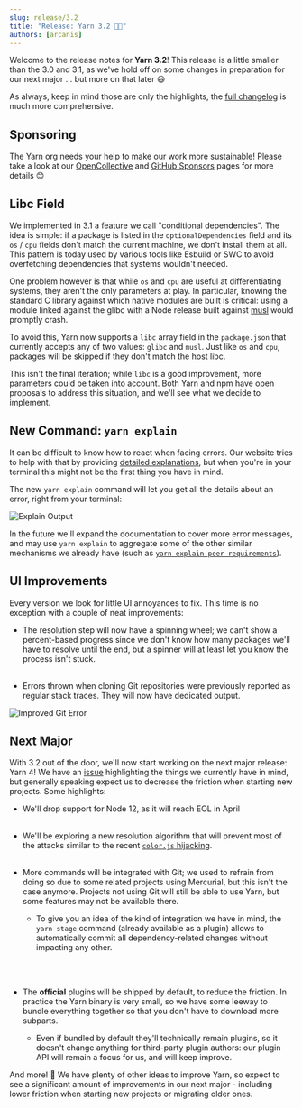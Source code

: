 ```yaml
---
slug: release/3.2
title: "Release: Yarn 3.2 🚢🔮"
authors: [arcanis]
---
```


Welcome to the release notes for **Yarn 3.2**! This release is a little smaller than the 3.0 and 3.1, as we've hold off on some changes in preparation for our next major ... but more on that later 😃

As always, keep in mind those are only the highlights, the [full changelog](https://github.com/yarnpkg/berry/blob/master/CHANGELOG.md) is much more comprehensive.

## Sponsoring

The Yarn org needs your help to make our work more sustainable! Please take a look at our [OpenCollective](https://opencollective.com/yarnpkg) and [GitHub Sponsors](https://github.com/sponsors/yarnpkg) pages for more details 😊

## Libc Field

We implemented in 3.1 a feature we call "conditional dependencies". The idea is simple: if a package is listed in the `optionalDependencies` field and its `os` / `cpu` fields don't match the current machine, we don't install them at all. This pattern is today used by various tools like Esbuild or SWC to avoid overfetching dependencies that systems wouldn't needed.

One problem however is that while `os` and `cpu` are useful at differentiating systems, they aren't the only parameters at play. In particular, knowing the standard C library against which native modules are built is critical: using a module linked against the glibc with a Node release built against [musl](https://musl.libc.org/) would promptly crash.

To avoid this, Yarn now supports a `libc` array field in the `package.json` that currently accepts any of two values: `glibc` and `musl`. Just like `os` and `cpu`, packages will be skipped if they don't match the host libc.

This isn't the final iteration; while `libc` is a good improvement, more parameters could be taken into account. Both Yarn and npm have open proposals to address this situation, and we'll see what we decide to implement.

## New Command: `yarn explain`

It can be difficult to know how to react when facing errors. Our website tries to help with that by providing [detailed explanations](https://yarnpkg.com/advanced/error-codes), but when you're in your terminal this might not be the first thing you have in mind.

The new `yarn explain` command will let you get all the details about an error, right from your terminal:

![Explain Output](https://dev-to-uploads.s3.amazonaws.com/uploads/articles/brt0umb2jvfkkjeu2kv9.png)

In the future we'll expand the documentation to cover more error messages, and may use `yarn explain` to aggregate some of the other similar mechanisms we already have (such as [`yarn explain peer-requirements`](https://yarnpkg.com/cli/explain/peer-requirements)).

## UI Improvements

Every version we look for little UI annoyances to fix. This time is no exception with a couple of neat improvements:

- The resolution step will now have a spinning wheel; we can't show a percent-based progress since we don't know how many packages we'll have to resolve until the end, but a spinner will at least let you know the process isn't stuck.<br/><br/>

- Errors thrown when cloning Git repositories were previously reported as regular stack traces. They will now have dedicated output.

![Improved Git Error](https://dev-to-uploads.s3.amazonaws.com/uploads/articles/m4zkw674viqnuqc7c8fr.png)

## Next Major

With 3.2 out of the door, we'll now start working on the next major release: Yarn 4! We have an [issue](https://github.com/yarnpkg/berry/issues/3591) highlighting the things we currently have in mind, but generally speaking expect us to decrease the friction when starting new projects. Some highlights:

- We'll drop support for Node 12, as it will reach EOL in April<br/><br/>

- We'll be exploring a new resolution algorithm that will prevent most of the attacks similar to the recent [`color.js` hijacking](https://news.ycombinator.com/item?id=29851065).<br/><br/>

- More commands will be integrated with Git; we used to refrain from doing so due to some related projects using Mercurial, but this isn't the case anymore. Projects not using Git will still be able to use Yarn, but some features may not be available there.

  - To give you an idea of the kind of integration we have in mind, the `yarn stage` command (already available as a plugin) allows to automatically commit all dependency-related changes without impacting any other.

  <br/><br/>

- The **official** plugins will be shipped by default, to reduce the friction. In practice the Yarn binary is very small, so we have some leeway to bundle everything together so that you don't have to download more subparts.

  - Even if bundled by default they'll technically remain plugins, so it doesn't change anything for third-party plugin authors: our plugin API will remain a focus for us, and will keep improve.

And more! 🙂 We have plenty of other ideas to improve Yarn, so expect to see a significant amount of improvements in our next major - including lower friction when starting new projects or migrating older ones.
